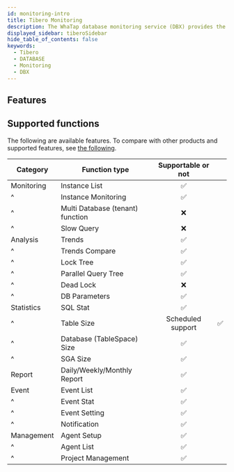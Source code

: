 ```yaml
---
id: monitoring-intro
title: Tibero Monitoring
description: The WhaTap database monitoring service (DBX) provides the performance monitoring service by collecting data based on queries.
displayed_sidebar: tiberoSidebar
hide_table_of_contents: false
keywords:
  - Tibero
  - DATABASE
  - Monitoring
  - DBX
---
```



<Dbintroductiondesc />

## Features

<CommonCont />

<Dbspecification />

## Supported functions

The following are available features. To compare with other products and supported features, see [the following](../support-env#compare-db).

| Category   | Function type                    |        Supportable or not       |                                 |
| ---------- | -------------------------------- | :-----------------------------: | ------------------------------- |
| Monitoring | Instance List                    | <span class='emoji-ok'>✅</span> |                                 |
| ^          | Instance Monitoring              | <span class='emoji-ok'>✅</span> |                                 |
| ^          | Multi Database (tenant) function | <span class='emoji-no'>❌</span> |                                 |
| ^          | Slow Query                       | <span class='emoji-no'>❌</span> |                                 |
| Analysis   | Trends                           | <span class='emoji-ok'>✅</span> |                                 |
| ^          | Trends Compare                   | <span class='emoji-ok'>✅</span> |                                 |
| ^          | Lock Tree                        | <span class='emoji-ok'>✅</span> |                                 |
| ^          | Parallel Query Tree              | <span class='emoji-ok'>✅</span> |                                 |
| ^          | Dead Lock                        | <span class='emoji-no'>❌</span> |                                 |
| ^          | DB Parameters                    | <span class='emoji-ok'>✅</span> |                                 |
| Statistics | SQL Stat                         | <span class='emoji-ok'>✅</span> |                                 |
| ^          | Table Size                       |        Scheduled support        | <span class='emoji-ok'>✅</span> |
| ^          | Database (TableSpace) Size       | <span class='emoji-ok'>✅</span> |                                 |
| ^          | SGA Size                         | <span class='emoji-ok'>✅</span> |                                 |
| Report     | Daily/Weekly/Monthly Report      | <span class='emoji-ok'>✅</span> |                                 |
| Event      | Event List                       | <span class='emoji-ok'>✅</span> |                                 |
| ^          | Event Stat                       | <span class='emoji-ok'>✅</span> |                                 |
| ^          | Event Setting                    | <span class='emoji-ok'>✅</span> |                                 |
| ^          | Notification                     | <span class='emoji-ok'>✅</span> |                                 |
| Management | Agent Setup                      | <span class='emoji-ok'>✅</span> |                                 |
| ^          | Agent List                       | <span class='emoji-ok'>✅</span> |                                 |
| ^          | Project Management               | <span class='emoji-ok'>✅</span> |                                 |
